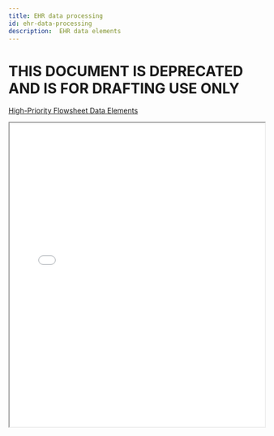 ```yaml
---
title: EHR data processing
id: ehr-data-processing
description:  EHR data elements
---
```



# **THIS DOCUMENT IS DEPRECATED AND IS FOR DRAFTING USE ONLY**

[High-Priority Flowsheet Data Elements](https://docs.google.com/spreadsheets/d/1Bu0wCXa8uJhWIY_CRp1bZG7ehy1pr-D3/edit?usp=sharing&ouid=102935042242647676321&rtpof=true&sd=true)

  <div width="100%">
    <iframe
        src={'https://docs.google.com/spreadsheets/d/1Bu0wCXa8uJhWIY_CRp1bZG7ehy1pr-D3/edit?usp=sharing&ouid=102935042242647676321&rtpof=true&sd=true'} width="100%" height="600rem" />
</div>